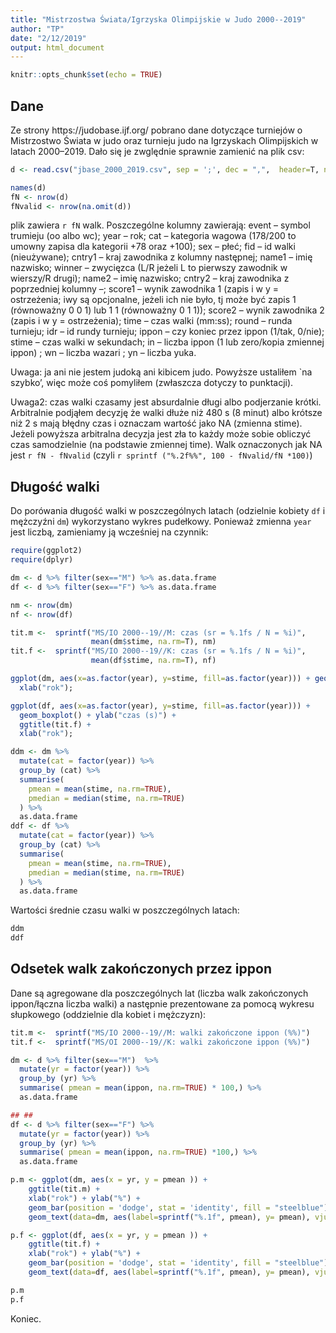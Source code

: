 ```yaml
---
title: "Mistrzostwa Świata/Igrzyska Olimpijskie w Judo 2000--2019"
author: "TP"
date: "2/12/2019"
output: html_document
---
```


```r
knitr::opts_chunk$set(echo = TRUE)
```

## Dane

Ze strony https://judobase.ijf.org/ pobrano
dane dotyczące turniejów o Mistrzostwo Świata w judo oraz
turnieju judo na Igrzyskach Olimpijskich w latach 2000--2019.
Dało się je zwględnie sprawnie zamienić na plik csv:

```r
d <- read.csv("jbase_2000_2019.csv", sep = ';', dec = ",",  header=T, na.string="NA");

names(d)
fN <- nrow(d)
fNvalid <- nrow(na.omit(d))
```
plik zawiera `r fN` walk. Poszczególne kolumny zawierają:
event -- symbol trumieju (oo albo wc); year -- rok; cat -- kategoria wagowa (178/200 to umowny zapisa dla kategorii +78 oraz +100); sex -- płeć; fid -- id walki (nieużywane); cntry1 -- kraj zawodnika z kolumny następnej; name1 -- imię nazwisko; winner -- zwycięzca (L/R jeżeli L to pierwszy zawodnik w wierszy/R drugi); name2 -- imię nazwisko; cntry2 -- kraj zawodnika z poprzedniej kolumny --; score1 -- wynik zawodnika 1 (zapis i w y = ostrzeżenia; iwy są opcjonalne, jeżeli ich nie było, tj może być zapis 1 (równoważny 0 0 1) lub 1 1 (równoważny 0 1 1));
score2 -- wynik zawodnika 2 (zapis i w y = ostrzeżenia);
time -- czas walki (mm:ss);
round -- runda turnieju;
idr -- id rundy turnieju;
ippon -- czy koniec przez ippon (1/tak, 0/nie);
stime -- czas walki w sekundach;
in -- liczba ippon (1 lub zero/kopia zmiennej ippon) ;
wn -- liczba wazari ;
yn -- liczba yuka.

Uwaga: ja ani nie jestem judoką ani kibicem judo. Powyższe
ustaliłem `na szybko', więc 
może coś pomyliłem (zwłaszcza dotyczy to punktacji).

Uwaga2: czas walki czasamy jest absurdalnie długi albo podjerzanie krótki.
Arbitralnie podjąłem decyzję że walki dłuże niż 480 s (8 minut) albo
krótsze niż 2 s mają błędny czas i oznaczam wartość jako NA (zmienna stime).
Jeżeli powyższa arbitralna decyzja jest zła to każdy może sobie
obliczyć czas samodzielnie (na podstawie zmiennej time).
Walk oznaczonych jak NA jest `r fN - fNvalid` 
(czyli `r sprintf ("%.2f%%", 100 - fNvalid/fN *100)`)

## Długość walki

Do porówania długość walki w poszczególnych latach
(odzielnie kobiety `df` i mężczyźni `dm`) wykorzystano wykres pudełkowy. Ponieważ zmienna `year` jest liczbą, zamieniamy ją wcześniej na czynnik:

```r
require(ggplot2)
require(dplyr)

dm <- d %>% filter(sex=="M") %>% as.data.frame
df <- d %>% filter(sex=="F") %>% as.data.frame

nm <- nrow(dm)
nf <- nrow(df)

tit.m <-  sprintf("MS/IO 2000--19//M: czas (sr = %.1fs / N = %i)", 
                  mean(dm$stime, na.rm=T), nm)
tit.f <-  sprintf("MS/IO 2000--19//K: czas (sr = %.1fs / N = %i)", 
                  mean(df$stime, na.rm=T), nf)

ggplot(dm, aes(x=as.factor(year), y=stime, fill=as.factor(year))) + geom_boxplot() + ylab("czas (s)") + ggtitle(tit.m) +
  xlab("rok");

ggplot(df, aes(x=as.factor(year), y=stime, fill=as.factor(year))) +
  geom_boxplot() + ylab("czas (s)") +
  ggtitle(tit.f) +
  xlab("rok");

ddm <- dm %>%
  mutate(cat = factor(year)) %>%
  group_by (cat) %>%
  summarise(
    pmean = mean(stime, na.rm=TRUE),
    pmedian = median(stime, na.rm=TRUE)
  ) %>%
  as.data.frame
ddf <- df %>%
  mutate(cat = factor(year)) %>%
  group_by (cat) %>%
  summarise(
    pmean = mean(stime, na.rm=TRUE),
    pmedian = median(stime, na.rm=TRUE)
  ) %>%
  as.data.frame
```

Wartości średnie czasu walki w poszczególnych latach:

```r
ddm
ddf
```


## Odsetek walk zakończonych przez ippon

Dane są agregowane dla poszczególnych lat (liczba walk zakończonych ippon/łączna liczba walki) a następnie prezentowane
za pomocą wykresu słupkowego (oddzielnie dla kobiet i mężczyzn):

```r

tit.m <-  sprintf("MS/IO 2000--19//M: walki zakończone ippon (%%)")
tit.f <-  sprintf("MS/OI 2000--19//K: walki zakończone ippon (%%)")

dm <- d %>% filter(sex=="M")  %>%
  mutate(yr = factor(year)) %>%
  group_by (yr) %>%
  summarise( pmean = mean(ippon, na.rm=TRUE) * 100,) %>%
  as.data.frame

## ##
df <- d %>% filter(sex=="F") %>%
  mutate(yr = factor(year)) %>%
  group_by (yr) %>%
  summarise( pmean = mean(ippon, na.rm=TRUE) *100,) %>%
  as.data.frame

p.m <- ggplot(dm, aes(x = yr, y = pmean )) +
    ggtitle(tit.m) +
    xlab("rok") + ylab("%") +
    geom_bar(position = 'dodge', stat = 'identity', fill = "steelblue") +
    geom_text(data=dm, aes(label=sprintf("%.1f", pmean), y= pmean), vjust=1.5, color="white" )

p.f <- ggplot(df, aes(x = yr, y = pmean )) +
    ggtitle(tit.f) +
    xlab("rok") + ylab("%") +
    geom_bar(position = 'dodge', stat = 'identity', fill = "steelblue") +
    geom_text(data=df, aes(label=sprintf("%.1f", pmean), y= pmean), vjust=1.5, color="white" )

p.m
p.f
```

Koniec.
